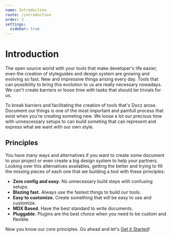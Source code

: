 ```yaml
---
name: Introduction
route: /introduction
order: 3
settings:
  sidebar: true
---
```


# Introduction

The open source world with your tools that make developer's life easier, even the creation of styleguides and design system are growing and evolving so fast. New and impressive things arising every day. Tools that can possibility to bring this evolution to us are really necessary nowadays. We can't create barriers or loose time with tasks that should be trivials for us.

To break barriers and facilitating the creation of tools that's Docz arose. Document our things is one of the most important and painfull process that exist when you're creating someting new. We loose a lot our precious time with unnescessary setups to can build someting that can represent and express what we want with our own style.

## Principles

You have many ways and alternatives if you want to create some document to your project or even create a big design system to help your partners. Looking over this alternatives availables, getting the better and trying to fill the missing pieces of each one that we building a tool with these principles:

- **Zero config and easy.** No unnecessary build steps with confusing setups.
- **Blazing fast.** Always use the fastest things to build our tools.
- **Easy to customize.** Create something that will be easy to use and customize.
- **MDX Based.** Have the best standard to write documents.
- **Pluggable.** Plugins are the best choice when you need to be custom and flexible.

Now you know our core principles. Go ahead and let's [Get it Started](/introduction/getting-started)!
